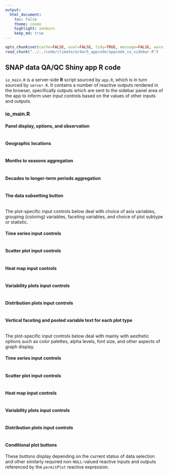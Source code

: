```yaml
---
output:
  html_document:
    toc: false
    theme: cosmo
    highlight: zenburn
    keep_md: true
---
```


```r
opts_chunk$set(cache=FALSE, eval=FALSE, tidy=TRUE, message=FALSE, warning=FALSE)
read_chunk("../../code/climate/ar4ar5_appcode/appcode_io_sidebar.R")
```

##
##
## SNAP data QA/QC Shiny app R code

`io_main.R` is a server-side **R** script sourced by `app.R`, which is in turn sourced by `server.R`.
It contains a number of reactive outputs rendered in the browser,
specifically outputs which are sent to the sidebar panel area of the app to inform user input controls based on the values of other inputs and outputs.

### io_main.R

#### Panel display, options, and observation

```r
```

#### Geographic locations

```r
```

#### Months to seasons aggregation

```r
```

#### Decades to longer-term periods aggregation

```r
```

#### The data subsetting button

```r
```

The plot-specific input controls below deal with choice of axis variables, grouping (coloring) variables, faceting variables, and choice of plot subtype or statistic.

#### Time series input controls

```r
```

#### Scatter plot input controls

```r
```

#### Heat map input controls

```r
```

#### Variability plots input controls

```r
```

#### Distribution plots input controls

```r
```

#### Vertical faceting and pooled variable text for each plot type

```r
```

The plot-specific input controls below deal with mainly with aesthetic options such as color palettes, alpha levels, font size, and other aspects of graph display.

#### Time series input controls

```r
```

#### Scatter plot input controls

```r
```

#### Heat map input controls

```r
```

#### Variability plots input controls

```r
```

#### Distribution plots input controls

```r
```

#### Conditional plot buttons

These buttons display depending on the current status of data selection and other similarly required non-`NULL`-valued reactive inputs and outputs referenced by the `permitPlot` reactive expression.

```r
```
